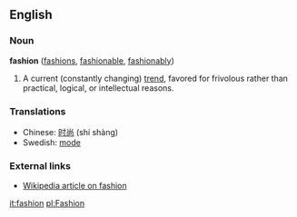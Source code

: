 ==English==

===Noun===
'''fashion''' ([[fashions]], [[fashionable]], [[fashionably]])
#A current (constantly changing) [[trend]], favored for frivolous rather than practical, logical, or intellectual reasons.

===Translations===
*Chinese: [[时尚]] (shí shàng)
*Swedish: [[mode]]

===External links===
*[[w:fashion|Wikipedia article on fashion]]

[[it:fashion]]
[[pl:Fashion]]